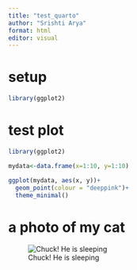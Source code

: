 ```yaml
---
title: "test_quarto"
author: "Srishti Arya"
format: html
editor: visual
---
```


# setup

```r
library(ggplot2)
```

# test plot

```r
library(ggplot2)

mydata<-data.frame(x=1:10, y=1:10)

ggplot(mydata, aes(x, y))+
  geom_point(colour = "deeppink")+
  theme_minimal()
```

# a photo of my cat

![Chuck! He is sleeping](images/PHOTO-2024-05-28-16-51-47.jpg){fig-alt="cat" fig-align="center"}
